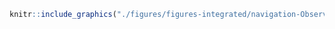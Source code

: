 <!-- #### Navigation - Observation mammifères marins {-} -->


<!-- -------------------------------------------------- -->

```r
knitr::include_graphics("./figures/figures-integrated/navigation-Observation.png")
```

<br>
